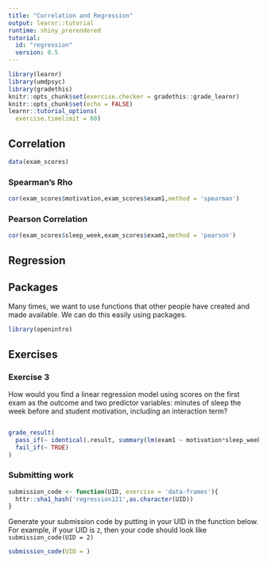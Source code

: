```yaml
---
title: "Correlation and Regression"
output: learnr::tutorial
runtime: shiny_prerendered
tutorial:
  id: "regression"
  version: 0.5
---
```



```r
library(learnr)
library(umdpsyc)
library(gradethis)
knitr::opts_chunk$set(exercise.checker = gradethis::grade_learnr)
knitr::opts_chunk$set(echo = FALSE)
learnr::tutorial_options(
  exercise.timelimit = 60)
```

## Correlation

```r
data(exam_scores)
```

### Spearman's Rho


```r
cor(exam_scores$motivation,exam_scores$exam1,method = 'spearman')
```

### Pearson Correlation

```r
cor(exam_scores$sleep_week,exam_scores$exam1,method = 'pearson')
```
## Regression


## Packages

Many times, we want to use functions that other people have created and made available. We can do this easily using packages.

```r
library(openintro)
```

## Exercises

### Exercise 3

How would you find a linear regression model using scores on the first exam as the outcome and two predictor variables: minutes of sleep the week before and student motivation, including an interaction term? 


```r

```

```r
grade_result(
  pass_if(~ identical(.result, summary(lm(exam1 ~ motivation*sleep_week, data = exam_scores))), "Good Job!"),
  fail_if(~ TRUE)
)
```

### Submitting work

```r
submission_code <- function(UID, exercise = 'data-frames'){
  httr::sha1_hash('regression121',as.character(UID))
}
```

Generate your submission code by putting in your UID in the function below. For example, if your UID is `2`, then your code should look like `submission_code(UID = 2)`
```r
submission_code(UID = )
```
